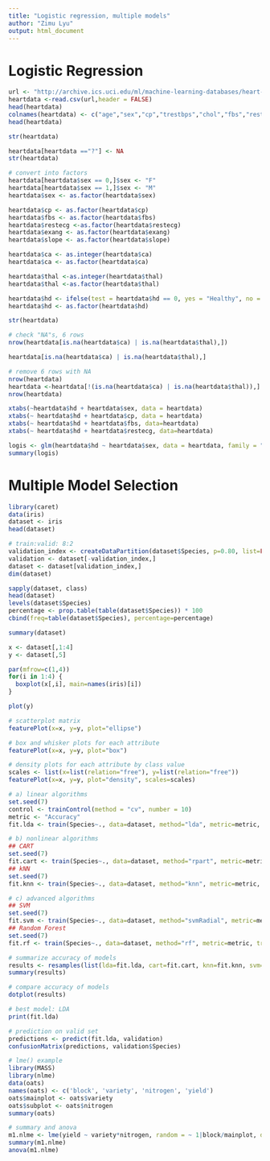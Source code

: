 ```yaml
---
title: "Logistic regression, multiple models"
author: "Zimu Lyu"
output: html_document
---
```


# Logistic Regression 

```r
url <- "http://archive.ics.uci.edu/ml/machine-learning-databases/heart-disease/processed.cleveland.data"
heartdata <-read.csv(url,header = FALSE)
head(heartdata) 
colnames(heartdata) <- c("age","sex","cp","trestbps","chol","fbs","restecg","thalach","exang","oldpeak","slope","ca", "thal","hd")
head(heartdata)
```

```r
str(heartdata) 
```

```r
heartdata[heartdata =="?"] <- NA
str(heartdata)
```

```r
# convert into factors
heartdata[heartdata$sex == 0,]$sex <- "F"  
heartdata[heartdata$sex == 1,]$sex <- "M"
heartdata$sex <- as.factor(heartdata$sex)

heartdata$cp <- as.factor(heartdata$cp)
heartdata$fbs <- as.factor(heartdata$fbs)
heartdata$restecg <-as.factor(heartdata$restecg)
heartdata$exang <- as.factor(heartdata$exang)
heartdata$slope <- as.factor(heartdata$slope)

heartdata$ca <- as.integer(heartdata$ca)
heartdata$ca <- as.factor(heartdata$ca)

heartdata$thal <-as.integer(heartdata$thal)
heartdata$thal <-as.factor(heartdata$thal)

heartdata$hd <- ifelse(test = heartdata$hd == 0, yes = "Healthy", no = "Unhealthy")
heartdata$hd <- as.factor(heartdata$hd)

str(heartdata)
```

```r
# check "NA"s, 6 rows
nrow(heartdata[is.na(heartdata$ca) | is.na(heartdata$thal),])
```

```r
heartdata[is.na(heartdata$ca) | is.na(heartdata$thal),]
```

```r
# remove 6 rows with NA
nrow(heartdata) 
heartdata <-heartdata[!(is.na(heartdata$ca) | is.na(heartdata$thal)),]
nrow(heartdata)
```

```r
xtabs(~heartdata$hd + heartdata$sex, data = heartdata)
xtabs(~ heartdata$hd + heartdata$cp, data = heartdata)
xtabs(~ heartdata$hd + heartdata$fbs, data=heartdata)
xtabs(~ heartdata$hd + heartdata$restecg, data=heartdata)
```

```r
logis <- glm(heartdata$hd ~ heartdata$sex, data = heartdata, family = "binomial")
summary(logis)
```

# Multiple Model Selection

```r
library(caret)
data(iris)
dataset <- iris
head(dataset)
```

```r
# train:valid: 8:2
validation_index <- createDataPartition(dataset$Species, p=0.80, list=FALSE)
validation <- dataset[-validation_index,]
dataset <- dataset[validation_index,]
dim(dataset)
```

```r
sapply(dataset, class)
head(dataset)
levels(dataset$Species)
percentage <- prop.table(table(dataset$Species)) * 100
cbind(freq=table(dataset$Species), percentage=percentage)
```

```r
summary(dataset)
```

```r
x <- dataset[,1:4]
y <- dataset[,5]

par(mfrow=c(1,4))
for(i in 1:4) {
  boxplot(x[,i], main=names(iris)[i])
}
```

```r
plot(y)
```

```r
# scatterplot matrix
featurePlot(x=x, y=y, plot="ellipse")
```

```r
# box and whisker plots for each attribute
featurePlot(x=x, y=y, plot="box")
```

```r
# density plots for each attribute by class value
scales <- list(x=list(relation="free"), y=list(relation="free"))
featurePlot(x=x, y=y, plot="density", scales=scales)
```

```r
# a) linear algorithms
set.seed(7)
control <- trainControl(method = "cv", number = 10)
metric <- "Accuracy"
fit.lda <- train(Species~., data=dataset, method="lda", metric=metric, trControl=control)

# b) nonlinear algorithms
## CART
set.seed(7)
fit.cart <- train(Species~., data=dataset, method="rpart", metric=metric, trControl=control)
## kNN
set.seed(7)
fit.knn <- train(Species~., data=dataset, method="knn", metric=metric, trControl=control)

# c) advanced algorithms
## SVM
set.seed(7)
fit.svm <- train(Species~., data=dataset, method="svmRadial", metric=metric, trControl=control)
## Random Forest
set.seed(7)
fit.rf <- train(Species~., data=dataset, method="rf", metric=metric, trControl=control)
```

```r
# summarize accuracy of models
results <- resamples(list(lda=fit.lda, cart=fit.cart, knn=fit.knn, svm=fit.svm, rf=fit.rf))
summary(results)
```

```r
# compare accuracy of models
dotplot(results)
```

```r
# best model: LDA
print(fit.lda)
```

```r
# prediction on valid set
predictions <- predict(fit.lda, validation)
confusionMatrix(predictions, validation$Species)
```

```r
# lme() example
library(MASS)
library(nlme)
data(oats)
names(oats) <- c('block', 'variety', 'nitrogen', 'yield')
oats$mainplot <- oats$variety
oats$subplot <- oats$nitrogen
summary(oats)
```

```r
# summary and anova
m1.nlme <- lme(yield ~ variety*nitrogen, random = ~ 1|block/mainplot, data = oats)
summary(m1.nlme)
anova(m1.nlme)
```

